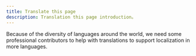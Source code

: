 ```yaml
---
title: Translate this page
description: Translation this page introduction。
---
```


Because of the diversity of languages around the world, we need some professional contributors to help with translations to support localization in more languages.
